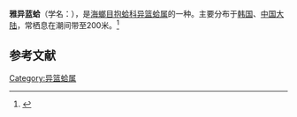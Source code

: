 {{Speciesbox
| name = 雅异蓝蛤
| image = 
| image_width = 
| genus = Anisocorbula
| species = venusta
| authority = (Gould, 1861)
}}
'''雅异蓝蛤'''（学名：''{{lang|la|Anisocorbula venusta}}''），是[[海螂目|海螂目]][[抱蛤科|抱蛤科]][[异篮蛤属|异篮蛤属]]的一种。主要分布于[[韩国|韩国]]、[[中国大陆|中国大陆]]，常栖息在潮间带至200米。<ref>{{cite web|url=http://shell.sinica.edu.tw/chinese/shellbase_detail.php?science_no=3895|title=国际贝库：雅异蓝蛤|publisher=台湾贝类资料库|accessdate=2009-08-11|archive-date=2016-03-04|archive-url=https://web.archive.org/web/20160304205319/http://shell.sinica.edu.tw/chinese/shellbase_detail.php?science_no=3895|dead-url=no}}</ref>

== 参考文献 ==
{{reflist}}
{{Taxonbar|from=Q15234506}}

[[Category:异篮蛤属|Category:异篮蛤属]]